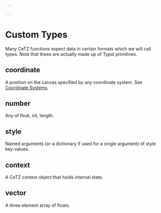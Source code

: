 ```yaml
---

---
```



# Custom Types
Many CeTZ functions expect data in certain formats which we will call types. Note that these are actually made up of Typst primitives.

## <Type>coordinate</Type>
A position on the canvas specified by any coordinate system. See [Coordinate Systems](coordinate-systems).

## <Type>number</Type>
Any of <Type>float</Type>, <Type>int</Type>, <Type>length</Type>.

## <Type>style</Type>
Named arguments (or a dictionary if used for a single argument) of style key-values.

## <Type>context</Type>
A CeTZ context object that holds internal state.

## <Type>vector</Type>
A three element <Type>array</Type> of <Type>float</Type>s.

